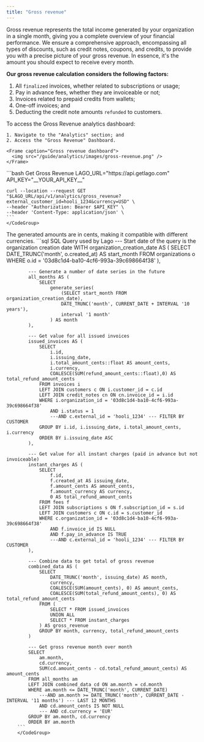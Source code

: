 ```yaml
---
title: "Gross revenue"
---
```


Gross revenue represents the total income generated by your organization in a single month, giving you a complete overview of your financial performance.
We ensure a comprehensive approach, encompassing all types of discounts, such as credit notes, coupons, and credits, to provide you with a precise picture of your gross revenue.
In essence, it's the amount you should expect to receive every month.

**Our gross revenue calculation considers the following factors:**

1. All `finalized` invoices, whether related to subscriptions or usage;
2. Pay in advance fees, whether they are invoiceable or not;
3. Invoices related to prepaid credits from wallets;
4. One-off invoices; and
5. Deducting the credit note amounts `refunded` to customers.

<Tabs>
  <Tab title="Dashboard"> 
    To access the Gross Revenue analytics dashboard:

    1. Navigate to the "Analytics" section; and
    2. Access the "Gross Revenue" Dashboard.

    <Frame caption="Gross revenue dashboard">
      <img src="/guide/analytics/images/gross-revenue.png" />
    </Frame>

   </Tab>
     <Tab title="API">
    <CodeGroup>
    ```bash Get Gross Revenue 
    LAGO_URL="https://api.getlago.com"
    API_KEY="__YOUR_API_KEY__"

    curl --location --request GET "$LAGO_URL/api/v1/analytics/gross_revenue?external_customer_id=hooli_1234&currency=USD" \
    --header "Authorization: Bearer $API_KEY" \
    --header 'Content-Type: application/json' \
    ```
    </CodeGroup>
  </Tab>
    <Tab title="SQL Query">
        <Info>
        The generated amounts are in cents, making it compatible with different currencies.
        </Info>
        <CodeGroup>
        ```sql SQL Query used by Lago
            --- Start date of the query is the organization creation date
            WITH organization_creation_date AS (
                SELECT
                    DATE_TRUNC('month', o.created_at) AS start_month
                FROM organizations o
                WHERE o.id = '03d8c1d4-ba10-4cf6-993a-39c698664f38'
            ),

            --- Generate a number of date series in the future
            all_months AS (
                SELECT
                    generate_series(
                        (SELECT start_month FROM organization_creation_date),
                        DATE_TRUNC('month', CURRENT_DATE + INTERVAL '10 years'), 
                        interval '1 month'
                    ) AS month
            ),

            --- Get value for all issued invoices
            issued_invoices AS (
                SELECT
                    i.id,
                    i.issuing_date,
                    i.total_amount_cents::float AS amount_cents,
                    i.currency,
                    COALESCE(SUM(refund_amount_cents::float),0) AS total_refund_amount_cents
                FROM invoices i
                LEFT JOIN customers c ON i.customer_id = c.id
                LEFT JOIN credit_notes cn ON cn.invoice_id = i.id
                WHERE i.organization_id = '03d8c1d4-ba10-4cf6-993a-39c698664f38'
                    AND i.status = 1
                    ---AND c.external_id = 'hooli_1234' --- FILTER BY CUSTOMER
                GROUP BY i.id, i.issuing_date, i.total_amount_cents, i.currency
                ORDER BY i.issuing_date ASC
            ),

            --- Get value for all instant charges (paid in advance but not invoiceable)
            instant_charges AS (
                SELECT
                    f.id,
                    f.created_at AS issuing_date,
                    f.amount_cents AS amount_cents,
                    f.amount_currency AS currency,
                    0 AS total_refund_amount_cents
                FROM fees f
                LEFT JOIN subscriptions s ON f.subscription_id = s.id
                LEFT JOIN customers c ON c.id = s.customer_id
                WHERE c.organization_id = '03d8c1d4-ba10-4cf6-993a-39c698664f38'
                    AND f.invoice_id IS NULL
                    AND f.pay_in_advance IS TRUE
                    ---AND c.external_id = 'hooli_1234' --- FILTER BY CUSTOMER
            ),

            --- Combine data to get total of gross revenue
            combined_data AS (
                SELECT
                    DATE_TRUNC('month', issuing_date) AS month,
                    currency,
                    COALESCE(SUM(amount_cents), 0) AS amount_cents,
                    COALESCE(SUM(total_refund_amount_cents), 0) AS total_refund_amount_cents
                FROM (
                    SELECT * FROM issued_invoices
                    UNION ALL
                    SELECT * FROM instant_charges
                ) AS gross_revenue
                GROUP BY month, currency, total_refund_amount_cents
            )

            --- Get gross revenue month over month
            SELECT
                am.month,
                cd.currency,
                SUM(cd.amount_cents - cd.total_refund_amount_cents) AS amount_cents
            FROM all_months am
            LEFT JOIN combined_data cd ON am.month = cd.month
            WHERE am.month <= DATE_TRUNC('month', CURRENT_DATE)
                ---AND am.month >= DATE_TRUNC('month', CURRENT_DATE - INTERVAL '11 months') --- LAST 12 MONTHS
                AND cd.amount_cents IS NOT NULL
                --- AND cd.currency = 'EUR'
            GROUP BY am.month, cd.currency
            ORDER BY am.month
        ```
        </CodeGroup>

  </Tab>
</Tabs>

